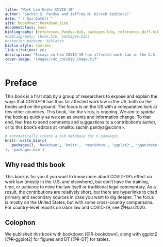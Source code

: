 ```yaml
--- 
title: "Work Law Under COVID-19"
author: "Sachin S. Pandya and Jeffrey M. Hirsch (editors)"
date: "`r Sys.Date()`"
site: bookdown::bookdown_site
documentclass: book
bibliography: [references_Pandya.bib, packages.bib, references_Duff.bib, references_Widiss.bib, references_Tippett.bib, references_Pendo.bib]
#bibliography: [book.bib, packages.bib]
#citation_package: biblatex
biblio-style: apalike
link-citations: yes
description: "Essays on how COVID-19 has affected work law in the U.S. and elsewhere"
cover-image: "images/cdc_covid19_image.tif"
---
```


# Preface {-}

This book is a first stab by a group of researchers to expose and explain the ways that COVID-19 has thus far affected work law in the US, both on the books and on the ground. The focus is on the US with a comparative look at few other countries. This book, like the virus, is ongoing. We aim to _update_ the book as quickly as we can as events and information change. To that end, feel free to send comments and suggestions to a contribution's author, or to this book's editors at <mailto: sachin.pandya@uconn>.


```r
# automatically create a bib database for R packages
knitr::write_bib(c(
  .packages(), 'bookdown', 'knitr', 'rmarkdown', 'ggplot2', 'gganimate', 'DT'
), 'packages.bib')


```

## Why read this book {-}

This book is for you if you want to know more about COVID-19's effect on work law (mostly in the U.S. and elsewhere), but don't have the training, time, or patience to mine the law itself or traditional legal commentary. As a result, the contributions are relatively short, but there are hyperlinks to cited primary and secondary sources in case you want to dig deeper. The focus is mostly on the United States, but with some cross-country comparisons. For country-level reports on labor law and COVID-19, see @Haar2020.

## Colophon {-}

We published this book with bookdown [@R-bookdown], along with ggplot2 [@R-ggplot2] for figures and DT [@R-DT] for tables.

